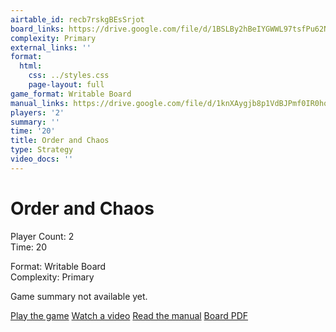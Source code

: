 ```yaml
---
airtable_id: recb7rskgBEsSrjot
board_links: https://drive.google.com/file/d/1BSLBy2hBeIYGWWL97tsfPu62NOBToN6D/view?usp=drive_link
complexity: Primary
external_links: ''
format:
  html:
    css: ../styles.css
    page-layout: full
game_format: Writable Board
manual_links: https://drive.google.com/file/d/1knXAygjb8p1VdBJPmf0IR0hqtws56FsH/view?usp=drive_link
players: '2'
summary: ''
time: '20'
title: Order and Chaos
type: Strategy
video_docs: ''
---
```


# Order and Chaos

:::{.game-info-box}
:::{.game-stats}
:::{.left-stats}
Player Count: 2  
Time: 20
:::
:::{.right-stats}
Format: Writable Board  
Complexity: Primary
:::
:::
:::

Game summary not available yet.

:::{.game-actions}
<a href="#" class="btn btn-play disabled-button"><i class="fa fa-gamepad"></i> Play the game</a>
<a href="#" class="btn btn-watch disabled-button"><i class="fa fa-video"></i> Watch a video</a>
<a href="https://drive.google.com/file/d/1knXAygjb8p1VdBJPmf0IR0hqtws56FsH/view?usp=drive_link" class="btn btn-manual"><i class="fa fa-book"></i> Read the manual</a>
<a href="https://drive.google.com/file/d/1BSLBy2hBeIYGWWL97tsfPu62NOBToN6D/view?usp=drive_link" class="btn btn-board"><i class="fa fa-file-pdf"></i> Board PDF</a>
:::